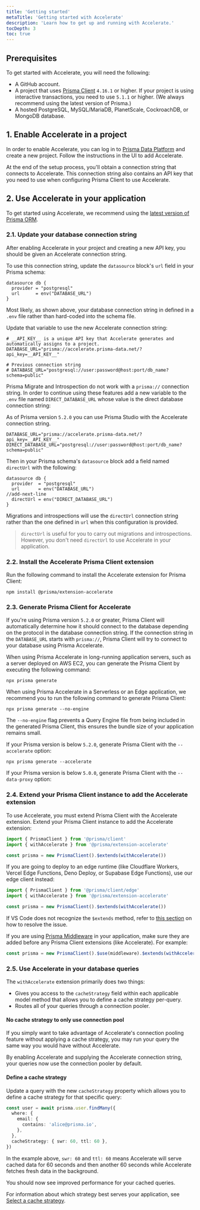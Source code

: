 ```yaml
---
title: 'Getting started'
metaTitle: 'Getting started with Accelerate'
description: 'Learn how to get up and running with Accelerate.'
tocDepth: 3
toc: true
---
```


<TopBlock>

</TopBlock>

## Prerequisites

To get started with Accelerate, you will need the following:

- A GitHub account.
- A project that uses [Prisma Client](/orm/prisma-client) `4.16.1` or higher. If your project is using interactive transactions, you need to use `5.1.1` or higher. (We always recommend using the latest version of Prisma.)
- A hosted PostgreSQL, MySQL/MariaDB, PlanetScale, CockroachDB, or MongoDB database.

## 1. Enable Accelerate in a project

In order to enable Accelerate, you can log in to [Prisma Data Platform](https://pris.ly/pdp) and create a new project. Follow the instructions in the UI to add Accelerate.

At the end of the setup process, you'll obtain a connection string that connects to Accelerate. This connection string also contains an API key that you need to use when configuring Prisma Client to use Accelerate.

## 2. Use Accelerate in your application

To get started using Accelerate, we recommend using the [latest version of Prisma ORM](https://github.com/prisma/prisma/releases/).

### 2.1. Update your database connection string

After enabling Accelerate in your project and creating a new API key, you should be given an Accelerate connection string.

To use this connection string, update the `datasource` block's `url` field in your Prisma schema:

```prisma
datasource db {
  provider = "postgresql"
  url      = env("DATABASE_URL")
}
```

Most likely, as shown above, your database connection string in defined in a `.env` file rather than hard-coded into the schema file.

Update that variable to use the new Accelerate connection string:

```env file=.env showLineNumbers
# __API_KEY__ is a unique API key that Accelerate generates and automatically assigns to a project.
DATABASE_URL="prisma://accelerate.prisma-data.net/?api_key=__API_KEY__"

# Previous connection string
# DATABASE_URL="postgresql://user:password@host:port/db_name?schema=public"
```

Prisma Migrate and Introspection do not work with a `prisma://` connection string. In order to continue using these features add a new variable to the `.env` file named `DIRECT_DATABASE_URL` whose value is the direct database connection string:

<Admonition>

As of Prisma version `5.2.0` you can use Prisma Studio with the Accelerate connection string.

</Admonition>

```env file=.env highlight=3;add showLineNumbers
DATABASE_URL="prisma://accelerate.prisma-data.net/?api_key=__API_KEY__"
DIRECT_DATABASE_URL="postgresql://user:password@host:port/db_name?schema=public"
```

Then in your Prisma schema's `datasource` block add a field named `directUrl` with the following:

```prisma
datasource db {
  provider  = "postgresql"
  url       = env("DATABASE_URL")
//add-next-line
  directUrl = env("DIRECT_DATABASE_URL")
}
```

Migrations and introspections will use the `directUrl` connection string rather than the one defined in `url` when this configuration is provided.

> `directUrl` is useful for you to carry out migrations and introspections. However, you don't need `directUrl` to use Accelerate in your application.

### 2.2. Install the Accelerate Prisma Client extension

Run the following command to install the Accelerate extension for Prisma Client:

```terminal
npm install @prisma/extension-accelerate
```

### 2.3. Generate Prisma Client for Accelerate

If you're using Prisma version `5.2.0` or greater, Prisma Client will automatically determine how it should connect to the database depending on the protocol in the database connection string. If the connection string in the `DATABASE_URL` starts with `prisma://`, Prisma Client will try to connect to your database using Prisma Accelerate.

When using Prisma Accelerate in long-running application servers, such as a server deployed on AWS EC2, you can generate the Prisma Client by executing the following command:

```terminal
npx prisma generate
```

When using Prisma Accelerate in a Serverless or an Edge application, we recommend you to run the following command to generate Prisma Client:

```terminal
npx prisma generate --no-engine
```

<Admonition type="info">

The `--no-engine` flag prevents a Query Engine file from being included in the generated Prisma Client, this ensures the bundle size of your application remains small.

</Admonition>

<Admonition type="warning">

If your Prisma version is below `5.2.0`, generate Prisma Client with the `--accelerate` option:

```terminal
npx prisma generate --accelerate
```

If your Prisma version is below `5.0.0`, generate Prisma Client with the `--data-proxy` option:
</Admonition>

### 2.4. Extend your Prisma Client instance to add the Accelerate extension

To use Accelerate, you must extend Prisma Client with the Accelerate extension.
Extend your Prisma Client instance to add the Accelerate extension:

```ts
import { PrismaClient } from '@prisma/client'
import { withAccelerate } from '@prisma/extension-accelerate'

const prisma = new PrismaClient().$extends(withAccelerate())
```

If you are going to deploy to an edge runtime (like Cloudflare Workers, Vercel Edge Functions, Deno Deploy, or Supabase Edge Functions), use our edge client instead:

```ts
import { PrismaClient } from '@prisma/client/edge'
import { withAccelerate } from '@prisma/extension-accelerate'

const prisma = new PrismaClient().$extends(withAccelerate())
```

If VS Code does not recognize the `$extends` method, refer to [this section](/accelerate/faq#vs-code-does-not-recognize-the-extends-method) on how to resolve the issue.

<Admonition type="info">

If you are using [Prisma Middleware](/orm/prisma-client/client-extensions/middleware) in your application, make sure they are added before any Prisma Client extensions (like Accelerate). For example:

```ts
const prisma = new PrismaClient().$use(middleware).$extends(withAccelerate())
```

</Admonition>

### 2.5. Use Accelerate in your database queries

The `withAccelerate` extension primarily does two things:

- Gives you access to the `cacheStrategy` field within each applicable model method that allows you to define a cache strategy per-query.
- Routes all of your queries through a connection pooler.

#### No cache strategy to only use connection pool

If you simply want to take advantage of Accelerate's connection pooling feature without applying a cache strategy, you may run your query the same way you would have without Accelerate.

By enabling Accelerate and supplying the Accelerate connection string, your queries now use the connection pooler by default.

#### Define a cache strategy

Update a query with the new `cacheStrategy` property which allows you to define a cache strategy for that specific query:

```ts
const user = await prisma.user.findMany({
  where: {
    email: {
      contains: 'alice@prisma.io',
    },
  },
  cacheStrategy: { swr: 60, ttl: 60 },
})
```

In the example above, `swr: 60` and `ttl: 60` means Accelerate will serve cached data for 60 seconds and then another 60 seconds while Accelerate fetches fresh data in the background.

You should now see improved performance for your cached queries.

<Admonition type="info">

For information about which strategy best serves your application, see [Select a cache strategy](/accelerate/caching#selecting-a-cache-strategy).

</Admonition>
